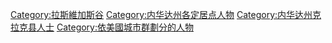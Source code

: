 [[Category:拉斯維加斯谷|Category:拉斯維加斯谷]]
[[Category:内华达州各定居点人物|Category:内华达州各定居点人物]]
[[Category:内华达州克拉克县人士|Category:内华达州克拉克县人士]]
[[Category:依美國城市群劃分的人物|Category:依美國城市群劃分的人物]]